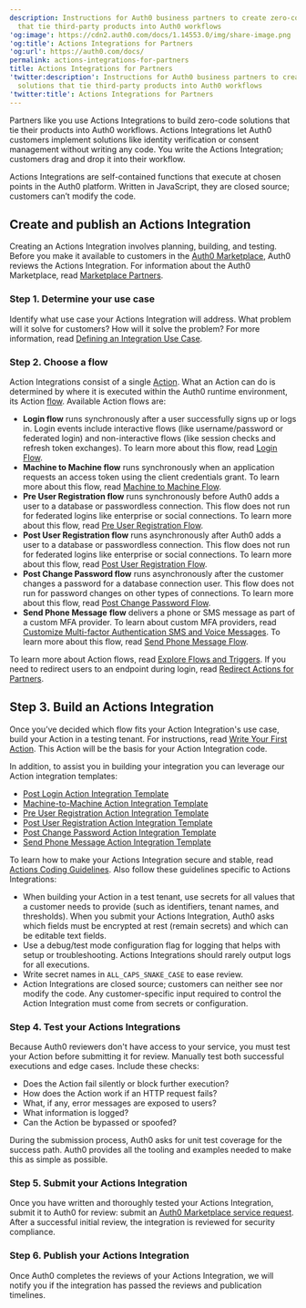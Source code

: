 ```yaml
---
description: Instructions for Auth0 business partners to create zero-code solutions
  that tie third-party products into Auth0 workflows
'og:image': https://cdn2.auth0.com/docs/1.14553.0/img/share-image.png
'og:title': Actions Integrations for Partners
'og:url': https://auth0.com/docs/
permalink: actions-integrations-for-partners
title: Actions Integrations for Partners
'twitter:description': Instructions for Auth0 business partners to create zero-code
  solutions that tie third-party products into Auth0 workflows
'twitter:title': Actions Integrations for Partners
---
```

Partners like you use Actions Integrations to build zero-code solutions that tie their products into Auth0 workflows. Actions Integrations let Auth0 customers implement solutions like identity verification or consent management without writing any code. You write the Actions Integration; customers drag and drop it into their workflow.

Actions Integrations are self-contained functions that execute at chosen points in the Auth0 platform. Written in JavaScript, they are closed source; customers can’t modify the code.

## Create and publish an Actions Integration

Creating an Actions Integration involves planning, building, and testing. Before you make it available to customers in the [Auth0 Marketplace](https://marketplace.auth0.com/), Auth0 reviews the Actions Integration. For information about the Auth0 Marketplace, read [Marketplace Partners](/customize/integrations/marketplace-partners).

### Step 1. Determine your use case

Identify what use case your Actions Integration will address. What problem will it solve for customers? How will it solve the problem? For more information, read [Defining an Integration Use Case](/customize/integrations/marketplace-partners/defining-an-integration-use-case).

### Step 2. Choose a flow

Action Integrations consist of a single [Action](/customize/actions). What an Action can do is determined by where it is executed within the Auth0 runtime environment, its Action  [flow](/customize/actions/explore-triggers). Available Action flows are:

* **Login flow** runs synchronously after a user successfully signs up or logs in. Login events include interactive flows (like username/password or federated login) and non-interactive flows (like session checks and <Tooltip tip="Refresh Token: Token used to obtain a renewed Access Token without forcing users to log in again." cta="View Glossary" href="/glossary?term=refresh+token">refresh token</Tooltip> exchanges). To learn more about this flow, read [Login Flow](/customize/actions/explore-triggers/signup-and-login-triggers/login-trigger).
* **Machine to Machine flow** runs synchronously when an application requests an <Tooltip tip="Access Token: Authorization credential, in the form of an opaque string or JWT, used to access an API." cta="View Glossary" href="/glossary?term=access+token">access token</Tooltip> using the client credentials grant. To learn more about this flow, read [Machine to Machine Flow](/customize/actions/explore-triggers/machine-to-machine-trigger).
* **Pre User Registration flow** runs synchronously before Auth0 adds a user to a database or <Tooltip tip="Passwordless: Form of authentication that does not rely on a password as the first factor." cta="View Glossary" href="/glossary?term=passwordless">passwordless</Tooltip> connection. This flow does not run for federated logins like enterprise or social connections. To learn more about this flow, read [Pre User Registration Flow](/customize/actions/explore-triggers/signup-and-login-triggers/pre-user-registration-trigger).
* **Post User Registration flow** runs asynchronously after Auth0 adds a user to a database or passwordless connection. This flow does not run for federated logins like enterprise or social connections. To learn more about this flow, read [Post User Registration Flow](/customize/actions/explore-triggers/signup-and-login-triggers/post-user-registration-trigger).
* **Post Change Password flow** runs asynchronously after the customer changes a password for a database connection user. This flow does not run for password changes on other types of connections. To learn more about this flow, read [Post Change Password Flow](/customize/actions/explore-triggers/password-reset-triggers/post-change-password-trigger).
* **Send Phone Message** **flow** delivers a phone or SMS message as part of a custom <Tooltip tip="Multi-factor authentication (MFA): User authentication process that uses a factor in addition to username and password such as a code via SMS." cta="View Glossary" href="/glossary?term=MFA">MFA</Tooltip> provider. To learn about custom MFA providers, read [Customize Multi-factor Authentication SMS and Voice Messages](/customize/customize-sms-or-voice-messages). To learn more about this flow, read [Send Phone Message Flow](/customize/actions/explore-triggers/mfa-notifications-trigger).

To learn more about Action flows, read [Explore Flows and Triggers](/customize/actions/explore-triggers). If you need to redirect users to an endpoint during login, read [Redirect Actions for Partners](/customize/integrations/marketplace-partners/redirect-actions-for-partners).

## Step 3. Build an Actions Integration

Once you’ve decided which flow fits your Action Integration's use case, build your Action in a testing tenant. For instructions, read [Write Your First Action](/customize/actions/write-your-first-action). This Action will be the basis for your Action Integration code.

In addition, to assist you in building your integration you can leverage our Action integration templates:

* [Post Login Action Integration Template](https://github.com/auth0-marketplace/TEMPLATE-action-post-login)
* [Machine-to-Machine Action Integration Template](https://github.com/auth0-marketplace/TEMPLATE-action-client-credentials)
* [Pre User Registration Action Integration Template](https://github.com/auth0-marketplace/TEMPLATE-action-pre-user-registration)
* [Post User Registration Action Integration Template](https://github.com/auth0-marketplace/TEMPLATE-action-post-user-registration)
* [Post Change Password Action Integration Template](https://github.com/auth0-marketplace/TEMPLATE-action-post-password-change)
* [Send Phone Message Action Integration Template](https://github.com/auth0-marketplace/TEMPLATE-action-phone-message)

To learn how to make your Actions Integration secure and stable, read [Actions Coding Guidelines](/customize/actions/action-coding-guidelines). Also follow these guidelines specific to Actions Integrations:

* When building your Action in a test tenant, use secrets for all values that a customer needs to provide (such as identifiers, tenant names, and thresholds). When you submit your Actions Integration, Auth0 asks which fields must be encrypted at rest (remain secrets) and which can be editable text fields.
* Use a debug/test mode configuration flag for logging that helps with setup or troubleshooting. Actions Integrations should rarely output logs for all executions.
* Write secret names in `ALL_CAPS_SNAKE_CASE` to ease review.
* Action Integrations are closed source; customers can neither see nor modify the code. Any customer-specific input required to control the Action Integration must come from secrets or configuration.

### Step 4. Test your Actions Integrations

Because Auth0 reviewers don't have access to your service, you must test your Action before submitting it for review. Manually test both successful executions and edge cases. Include these checks:

* Does the Action fail silently or block further execution?
* How does the Action work if an HTTP request fails?
* What, if any, error messages are exposed to users?
* What information is logged?
* Can the Action be bypassed or spoofed?

During the submission process, Auth0 asks for unit test coverage for the success path. Auth0 provides all the tooling and examples needed to make this as simple as possible.

### Step 5. Submit your Actions Integration

Once you have written and thoroughly tested your Actions Integration, submit it to Auth0 for review: submit an [Auth0 Marketplace service request](https://autheco.atlassian.net/servicedesk/customer/portal/1/group/1/create/43). After a successful initial review, the integration is reviewed for security compliance.

### Step 6. Publish your Actions Integration

Once Auth0 completes the reviews of your Actions Integration, we will notify you if the integration has passed the reviews and publication timelines.